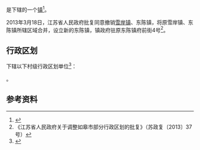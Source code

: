 {{中国乡级行政区|32/06/82/103/000}}

'''{{PAGENAMEBASE}}'''是{{PRC admin/fullname|32/06/82/103/000|3}}下辖的一个[[行政建制镇|镇]]<ref>{{PRC admin/ref sgc|{{PRC admin/parent|32/06/82/103/000}}}}</ref>。

2013年3月18日，江苏省人民政府批复同意撤销[[雪岸镇|雪岸镇]]、东陈镇，将原雪岸镇、东陈镇所辖区域合并，设立新的东陈镇，镇政府驻原东陈镇府前街4号<ref>《江苏省人民政府关于调整如皋市部分行政区划的批复》（苏政复〔2013〕37号）</ref>。

== 行政区划 ==
{{PAGENAMEBASE}}下辖以下村级行政区划单位<ref>{{PRC admin/ref sgc|32/06/82/103/000}}</ref>：

{{PRC admin/children|32/06/82/103/000}}。

== 参考资料 ==
{{reflist}}

{{江苏行政区划小作品}}
{{PRC admin/navcat|32/06/82/103/000}}